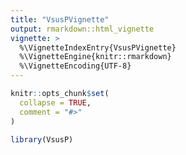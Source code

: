 ```yaml
---
title: "VsusPVignette"
output: rmarkdown::html_vignette
vignette: >
  %\VignetteIndexEntry{VsusPVignette}
  %\VignetteEngine{knitr::rmarkdown}
  %\VignetteEncoding{UTF-8}
---
```


```r
knitr::opts_chunk$set(
  collapse = TRUE,
  comment = "#>"
)
```

```r
library(VsusP)
```
